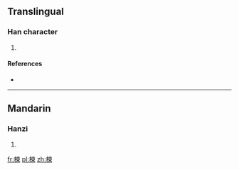 ==Translingual==

===Han character===
{{Han char|rn=75|rad=木|as=07|sn=11|four=45996|canj=DDL|ids=⿰木束}}

# {{defn|Han|sort=木07}}

====References====
* {{Han ref|kx=0527.240|dkj=14824|dj=0916.170|hdz=21211.010|uh=6880|ud=26752|bh=D5C7|bd=54727}}

----

==Mandarin==

===Hanzi===
{{cmn-hanzi|pin=[[cù]] ([[cu4]])|wg=ts'u<sup>4</sup>}}

# {{defn|lang=cmn|sort=木07}}

[[fr:梀]]
[[pl:梀]]
[[zh:梀]]